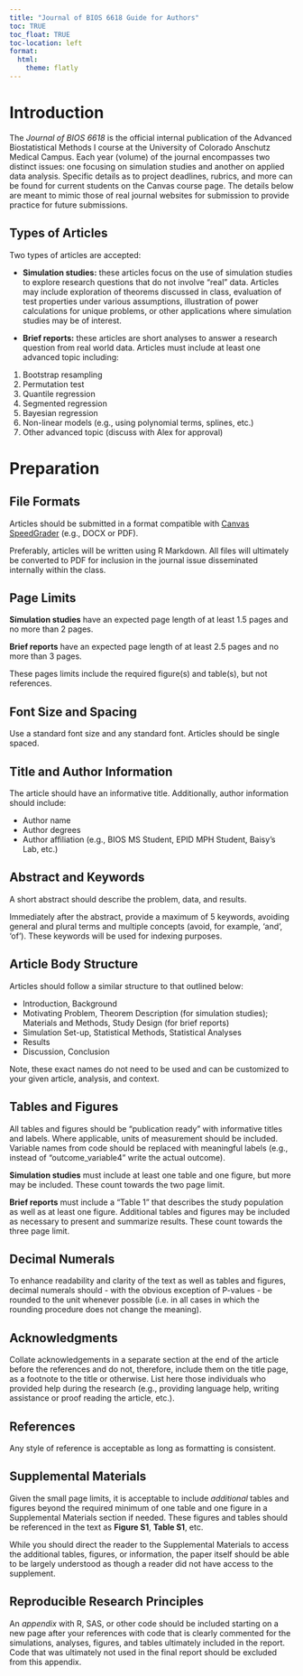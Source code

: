```yaml
---
title: "Journal of BIOS 6618 Guide for Authors"
toc: TRUE
toc_float: TRUE
toc-location: left
format:
  html:
    theme: flatly
---
```


# Introduction

The *Journal of BIOS 6618* is the official internal publication of the Advanced Biostatistical Methods I course at the University of Colorado Anschutz Medical Campus. Each year (volume) of the journal encompasses two distinct issues: one focusing on simulation studies and another on applied data analysis. Specific details as to project deadlines, rubrics, and more can be found for current students on the Canvas course page. The details below are meant to mimic those of real journal websites for submission to provide practice for future submissions.

## Types of Articles

Two types of articles are accepted:

-   **Simulation studies:** these articles focus on the use of simulation studies to explore research questions that do not involve "real" data. Articles may include exploration of theorems discussed in class, evaluation of test properties under various assumptions, illustration of power calculations for unique problems, or other applications where simulation studies may be of interest.

-   **Brief reports:** these articles are short analyses to answer a research question from real world data. Articles must include at least one advanced topic including:

1.  Bootstrap resampling
2.  Permutation test
3.  Quantile regression
4.  Segmented regression
5.  Bayesian regression
6.  Non-linear models (e.g., using polynomial terms, splines, etc.)
7.  Other advanced topic (discuss with Alex for approval)

# Preparation

## File Formats

Articles should be submitted in a format compatible with [Canvas SpeedGrader](https://community.canvaslms.com/t5/Instructor-Guide/What-types-of-files-can-be-previewed-in-Canvas/ta-p/607) (e.g., DOCX or PDF).

Preferably, articles will be written using R Markdown. All files will ultimately be converted to PDF for inclusion in the journal issue disseminated internally within the class.

## Page Limits

**Simulation studies** have an expected page length of at least 1.5 pages and no more than 2 pages.

**Brief reports** have an expected page length of at least 2.5 pages and no more than 3 pages.

These pages limits include the required figure(s) and table(s), but not references.

## Font Size and Spacing

Use a standard font size and any standard font. Articles should be single spaced.

## Title and Author Information

The article should have an informative title. Additionally, author information should include:

-   Author name
-   Author degrees
-   Author affiliation (e.g., BIOS MS Student, EPID MPH Student, Baisy's Lab, etc.)

## Abstract and Keywords

A short abstract should describe the problem, data, and results.

Immediately after the abstract, provide a maximum of 5 keywords, avoiding general and plural terms and multiple concepts (avoid, for example, 'and', 'of'). These keywords will be used for indexing purposes.

## Article Body Structure

Articles should follow a similar structure to that outlined below:

-   Introduction, Background
-   Motivating Problem, Theorem Description (for simulation studies); Materials and Methods, Study Design (for brief reports)
-   Simulation Set-up, Statistical Methods, Statistical Analyses
-   Results
-   Discussion, Conclusion

Note, these exact names do not need to be used and can be customized to your given article, analysis, and context.

## Tables and Figures

All tables and figures should be "publication ready" with informative titles and labels. Where applicable, units of measurement should be included. Variable names from code should be replaced with meaningful labels (e.g., instead of "outcome_variable4" write the actual outcome).

**Simulation studies** must include at least one table and one figure, but more may be included. These count towards the two page limit.

**Brief reports** must include a "Table 1" that describes the study population as well as at least one figure. Additional tables and figures may be included as necessary to present and summarize results. These count towards the three page limit.

## Decimal Numerals

To enhance readability and clarity of the text as well as tables and figures, decimal numerals should - with the obvious exception of P-values - be rounded to the unit whenever possible (i.e. in all cases in which the rounding procedure does not change the meaning).

## Acknowledgments

Collate acknowledgements in a separate section at the end of the article before the references and do not, therefore, include them on the title page, as a footnote to the title or otherwise. List here those individuals who provided help during the research (e.g., providing language help, writing assistance or proof reading the article, etc.).

## References

Any style of reference is acceptable as long as formatting is consistent.

## Supplemental Materials

Given the small page limits, it is acceptable to include *additional* tables and figures beyond the required minimum of one table and one figure in a Supplemental Materials section if needed. These figures and tables should be referenced in the text as **Figure S1**, **Table S1**, etc.

While you should direct the reader to the Supplemental Materials to access the additional tables, figures, or information, the paper itself should be able to be largely understood as though a reader did not have access to the supplement.

## Reproducible Research Principles

An *appendix* with R, SAS, or other code should be included starting on a new page after your references with code that is clearly commented for the simulations, analyses, figures, and tables ultimately included in the report. Code that was ultimately not used in the final report should be excluded from this appendix.
